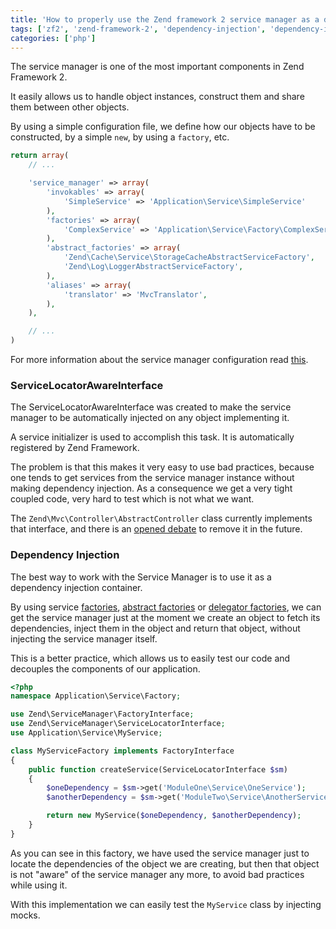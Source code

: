 ```yaml
---
title: 'How to properly use the Zend framework 2 service manager as a dependency injection container'
tags: ['zf2', 'zend-framework-2', 'dependency-injection', 'dependency-injection-container', 'di', 'dic', 'service-manager', 'zf']
categories: ['php']
---
```


The service manager is one of the most important components in Zend Framework 2.

It easily allows us to handle object instances, construct them and share them between other objects.

By using a simple configuration file, we define how our objects have to be constructed,  by a simple `new`, by using a `factory`, etc.

```php
return array(
    // ...

    'service_manager' => array(
        'invokables' => array(
            'SimpleService' => 'Application\Service\SimpleService'
        ),
        'factories' => array(
            'ComplexService' => 'Application\Service\Factory\ComplexService'
        ),
        'abstract_factories' => array(
            'Zend\Cache\Service\StorageCacheAbstractServiceFactory',
            'Zend\Log\LoggerAbstractServiceFactory',
        ),
        'aliases' => array(
            'translator' => 'MvcTranslator',
        ),
    ),

    // ...
)
```

<span className="text-muted">For more information about the service manager configuration read [this](https://framework.zend.com/manual/2.3/en/modules/zend.service-manager.quick-start.html).</span>

### ServiceLocatorAwareInterface

The ServiceLocatorAwareInterface was created to make the service manager to be automatically injected on any object implementing it.

A service initializer is used to accomplish this task. It is automatically registered by Zend Framework.

The problem is that this makes it very easy to use bad practices, because one tends to get services from the service manager instance without making dependency injection. As a consequence we get a very tight coupled code, very hard to test which is not what we want.

The `Zend\Mvc\Controller\AbstractController` class currently implements that interface, and there is an [opened debate](https://github.com/zendframework/zf2/issues/5168) to remove it in the future.

### Dependency Injection

The best way to work with the Service Manager is to use it as a dependency injection container.

By using service [factories](https://github.com/zendframework/zf2/blob/master/library/Zend/ServiceManager/FactoryInterface.php), [abstract factories](https://github.com/zendframework/zf2/blob/master/library/Zend/ServiceManager/AbstractFactoryInterface.php) or [delegator factories](https://github.com/zendframework/zf2/blob/master/library/Zend/ServiceManager/DelegatorFactoryInterface.php), we can get the service manager just at the moment we create an object to fetch its dependencies, inject them in the object and return that object, without injecting the service manager itself.

This is a better practice, which allows us to easily test our code and decouples the components of our application.

```php
<?php
namespace Application\Service\Factory;

use Zend\ServiceManager\FactoryInterface;
use Zend\ServiceManager\ServiceLocatorInterface;
use Application\Service\MyService;

class MyServiceFactory implements FactoryInterface
{
    public function createService(ServiceLocatorInterface $sm)
    {
        $oneDependency = $sm->get('ModuleOne\Service\OneService');
        $anotherDependency = $sm->get('ModuleTwo\Service\AnotherService');

        return new MyService($oneDependency, $anotherDependency);
    }
}
```

As you can see in this factory, we have used the service manager just to locate the dependencies of the object we are creating, but then that object is not "aware" of the service manager any more, to avoid bad practices while using it.

With this implementation we can easily test the `MyService` class by injecting mocks.
